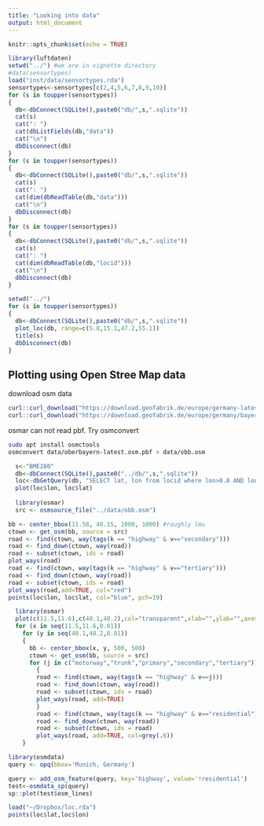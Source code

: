 ```yaml
---
title: "Looking into data"
output: html_document
---
```


```r
knitr::opts_chunk$set(echo = TRUE)
```

```r
library(luftdaten)
setwd("../") #we are in vignette directory
#data(sensortypes)
load("inst/data/sensortypes.rda")
sensortypes<-sensortypes[c(2,4,5,6,7,8,9,10)]
for (s in toupper(sensortypes))
{
  db<-dbConnect(SQLite(),paste0("db/",s,".sqlite"))
  cat(s)
  cat(": ")
  cat(dbListFields(db,"data"))
  cat("\n")
  dbDisconnect(db)
}
for (s in toupper(sensortypes))
{
  db<-dbConnect(SQLite(),paste0("db/",s,".sqlite"))
  cat(s)
  cat(": ")
  cat(dim(dbReadTable(db,"data")))
  cat("\n")
  dbDisconnect(db)
}
for (s in toupper(sensortypes))
{
  db<-dbConnect(SQLite(),paste0("db/",s,".sqlite"))
  cat(s)
  cat(": ")
  cat(dim(dbReadTable(db,"locid")))
  cat("\n")
  dbDisconnect(db)
}
```



```r
setwd("../")
for (s in toupper(sensortypes))
{
  db<-dbConnect(SQLite(),paste0("db/",s,".sqlite"))
  plot_loc(db, range=c(5.8,15.1,47.2,55.1))
  title(s)
  dbDisconnect(db)
}
```


## Plotting using Open Stree Map data

download osm data
```r
curl::curl_download("https://download.geofabrik.de/europe/germany-latest.osm.pbf","data/germany.osm.pbf")
curl::curl_download("https://download.geofabrik.de/europe/germany/bayern/oberbayern-latest.osm.pbf","data/oberbayern.osm.pbf")
```

osmar can not read pbf. Try osmconvert

```bash
sudo apt install osmctools
osmconvert data/oberbayern-latest.osm.pbf > data/obb.osm
```




```r
  s<-"BME280"
  db<-dbConnect(SQLite(),paste0("../db/",s,".sqlite"))
  loc<-dbGetQuery(db, "SELECT lat, lon from locid where lon>8.8 AND lon<9.4 AND lat>48.1 AND lat<48.9")
  plot(loc$lon, loc$lat)
  
  library(osmar)
  src <- osmsource_file("../data/obb.osm")

bb <- center_bbox(11.58, 48.15, 1000, 1000) #roughly lmu 
ctown <- get_osm(bb, source = src)
road <- find(ctown, way(tags(k == "highway" & v=="secondary")))
road <- find_down(ctown, way(road))
road <- subset(ctown, ids = road)
plot_ways(road)
road <- find(ctown, way(tags(k == "highway" & v=="tertiary")))
road <- find_down(ctown, way(road))
road <- subset(ctown, ids = road)
plot_ways(road,add=TRUE, col="red")
points(loc$lon, loc$lat, col="blue", pch=19)
```

```r
  library(osmar)
  plot(c(11.5,11.6),c(48.1,48.2),col="transparent",xlab="",ylab="",axes=FALSE)
  for (x in seq(11.5,11.6,0.01))
    for (y in seq(48.1,48.2,0.01))
    {
      bb <- center_bbox(x, y, 500, 500) 
      ctown <- get_osm(bb, source = src)
      for (j in c("motorway","trunk","primary","secondary","tertiary"))
        {
        road <- find(ctown, way(tags(k == "highway" & v==j)))
        road <- find_down(ctown, way(road))
        road <- subset(ctown, ids = road)
        plot_ways(road, add=TRUE)
        }
        road <- find(ctown, way(tags(k == "highway" & v=="residential")))
        road <- find_down(ctown, way(road))
        road <- subset(ctown, ids = road)
        plot_ways(road, add=TRUE, col=grey(.6))
    }
```




```r
library(osmdata)
query <- opq(bbox='Munich, Germany')

query <- add_osm_feature(query, key='highway', value='!residential')
test<-osmdata_sp(query)
sp::plot(test$osm_lines)

load("~/Dropbox/loc.rda")
points(loc$lat,loc$lon)
```

